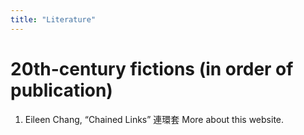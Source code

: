```yaml
---
title: "Literature"
---
```


<h1>20th-century fictions (in order of publication)</h1>
1. Eileen Chang, "Chained Links" 連環套
More about this website.
